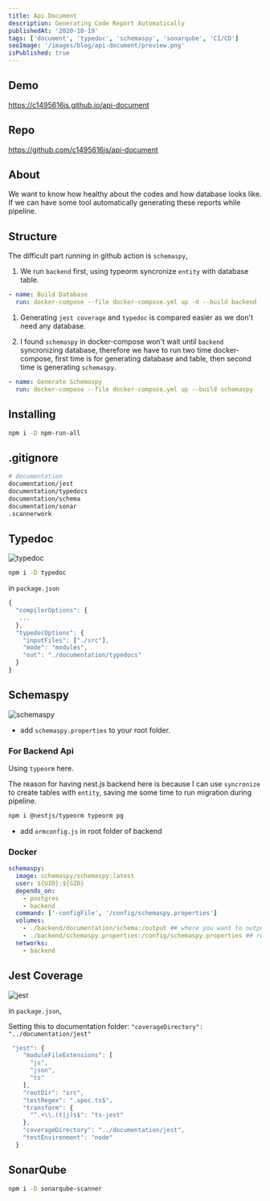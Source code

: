 ```yaml
---
title: Api Document
description: Generating Code Report Automatically
publishedAt: '2020-10-19'
tags: ['document', 'typedoc', 'schemaspy', 'sonarqube', 'CI/CD']
seoImage: '/images/blog/api-document/preview.png'
isPublished: true
---
```


## Demo

https://c1495616js.github.io/api-document

## Repo

https://github.com/c1495616js/api-document

## About

We want to know how healthy about the codes and how database looks like.
If we can have some tool automatically generating these reports while pipeline.

## Structure

The difficult part running in github action is `schemaspy`,

1. We run `backend` first, using typeorm syncronize `entity` with database table.

```yml
- name: Build Database
  run: docker-compose --file docker-compose.yml up -d --build backend
```

1. Generating `jest coverage` and `typedoc` is compared easier as we don't need any database.

1. I found `schemaspy` in docker-compose won't wait until `backend` syncronizing database, therefore
   we have to run two time docker-compose, first time is for generating database and table, then second time is generating `schemaspy`.

```yml
- name: Generate Schemaspy
  run: docker-compose --file docker-compose.yml up --build schemaspy
```

## Installing

```bash
npm i -D npm-run-all
```

## .gitignore

```bash
# documentation
documentation/jest
documentation/typedocs
documentation/schema
documentation/sonar
.scannerwork
```

## Typedoc

![typedoc](https://i.imgur.com/03uvos3.png)

```bash
npm i -D typedoc
```

in `package.json`

```js
{
  "compilerOptions": {
   ...
  },
  "typedocOptions": {
    "inputFiles": ["./src"],
    "mode": "modules",
    "out": "./documentation/typedocs"
  }
}
```

## Schemaspy

![schemaspy](https://i.imgur.com/Xl7xaUH.png)

- add `schemaspy.properties` to your root folder.

### For Backend Api

Using `typeorm` here.

The reason for having nest.js backend here is because I can use `syncronize` to create tables with `entity`, saving me some time to run migration during pipeline.

```bash
npm i @nestjs/typeorm typeorm pg
```

- add `ormconfig.js` in root folder of backend

### Docker

```yml
schemaspy:
  image: schemaspy/schemaspy:latest
  user: ${UID}:${GID}
  depends_on:
    - postgres
    - backend
  command: ['-configFile', '/config/schemaspy.properties']
  volumes:
    - ./backend/documentation/schema:/output ## where you want to output
    - ./backend/schemaspy.properties:/config/schemaspy.properties ## read schemaspy config
  networks:
    - backend
```

## Jest Coverage

![jest](https://i.imgur.com/RMPl2pT.png)

in `package.json`,

Setting this to documentation folder: `"coverageDirectory": "../documentation/jest"`

```js
 "jest": {
    "moduleFileExtensions": [
      "js",
      "json",
      "ts"
    ],
    "rootDir": "src",
    "testRegex": ".spec.ts$",
    "transform": {
      "^.+\\.(t|j)s$": "ts-jest"
    },
    "coverageDirectory": "../documentation/jest",
    "testEnvironment": "node"
  }
```

## SonarQube

```bash
npm i -D sonarqube-scanner
```
